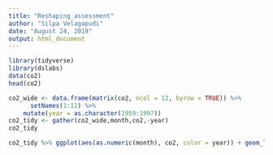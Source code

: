 ```yaml
---
title: "Reshaping_assessment"
author: "Silpa Velagapudi"
date: "August 24, 2019"
output: html_document
---
```


```r
library(tidyverse)
library(dslabs)
data(co2)
head(co2)
```

```r
co2_wide <- data.frame(matrix(co2, ncol = 12, byrow = TRUE)) %>% 
      setNames(1:12) %>%
    mutate(year = as.character(1959:1997))
co2_tidy <- gather(co2_wide,month,co2,-year)
co2_tidy
```

```r
co2_tidy %>% ggplot(aes(as.numeric(month), co2, color = year)) + geom_line()
```

